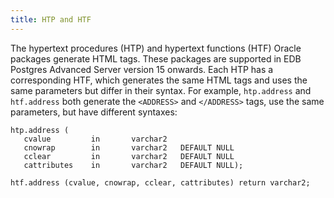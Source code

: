 ```yaml
---
title: HTP and HTF
---
```


The hypertext procedures (HTP) and hypertext functions (HTF) Oracle packages generate HTML tags. These packages are supported in EDB Postgres Advanced Server version 15 onwards. Each HTP has a corresponding HTF, which generates the same HTML tags and uses the same parameters but differ in their syntax.  For example, `htp.address` and `htf.address` both generate the `<ADDRESS>` and `</ADDRESS>` tags, use the same parameters, but have different syntaxes: 

```
htp.address (
   cvalue         in       varchar2
   cnowrap        in       varchar2   DEFAULT NULL
   cclear         in       varchar2   DEFAULT NULL
   cattributes    in       varchar2   DEFAULT NULL);
```
```
htf.address (cvalue, cnowrap, cclear, cattributes) return varchar2;
```
